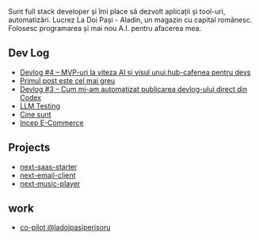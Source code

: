
<NameTransition />

Sunt full stack developer și îmi place să dezvolt aplicații și tool-uri, automatizări. Lucrez La Doi Pași - Aladin, un magazin cu capital românesc. Folosesc programarea și mai nou A.I. pentru afacerea mea.

>

## Dev Log

- [Devlog #4 – MVP-uri la viteza AI și visul unui hub-cafenea pentru devs](/b/devlog-ai-mvp-cafe)
- [Primul post este cel mai greu](/b/first-post)
- [Devlog #3 – Cum mi-am automatizat publicarea devlog-ului direct din Codex](/b/codex-automation)
- [LLM Testing](/b/test-mdx)
- [Cine sunt](/b/cine-sunt)
- [Incep E-Commerce](/b/ecommerce-project)

## Projects

- [next-saas-starter](https://github.com/clugraphy/next-saas-starter)
- [next-email-client](https://github.com/clugraphy/next-email-client)
- [next-music-player](https://github.com/clugraphy/next-music-player)

## work

- [co-pilot @ladoipasiperisoru](https://aladin.ceverything.ro)
